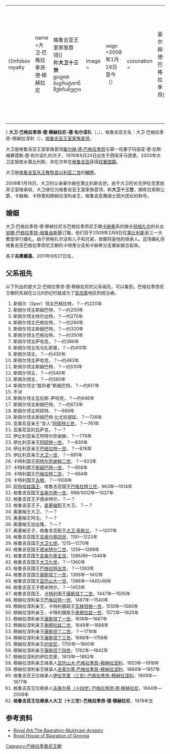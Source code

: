 {|align=right
|{{Infobox royalty
| name =大卫·巴格拉季昂·德·穆赫拉尼
| title          =[[格鲁吉亚君主列表|格鲁吉亚王室家族首领]]<br>称'''大卫十三世''' <br>დავით ბაგრატიონ მუხრანელი
| image          =
| reign          =2008年1月16日至今<br>（{{age in years and days|2008|1|16|age=no}}）
| coronation     =
| predecessor    =[[豪尔赫·德·巴格拉季昂|豪尔赫·德·巴格拉季昂]]
| successor      =
| spouse         = {{marriage|[[安娜·巴格拉季昂-格鲁金斯基|安娜·巴格拉季昂-格鲁金斯基]]|2009|2013|reason=divorced}}
| issue          = [[吉奧爾基·巴格拉季昂·德·穆赫拉尼|吉奧爾基·巴格拉季昂·德·穆赫拉尼]]
| house          =[[巴格拉季昂尼王朝|巴格拉季昂尼王朝]]
| royal anthem   =
| full name = David Bagrationi Mukhrani 
| father         =[[豪尔赫·德·巴格拉季昂|豪尔赫·德·巴格拉季昂]]
| mother         =玛丽亚·德·拉斯·梅赛德斯·德·佐尔诺扎
| birth_date  ={{birth date|1976|6|24|mf=y}}
| birth_place = {{SPA}}[[马德里|马德里]]
| date of death  =
| place of death =
| buried         =
|}}
'''大卫·巴格拉季昂·德·穆赫拉尼-德·佐尔诺扎'''（'''{{lang|es|David Bagration de Moukhrani y de Zornoza}}'''，{{bd|1976年|6月24日|||B}}），格鲁吉亚文名：大卫·巴格拉季昂-穆赫拉涅利（{{lang|ka|დავით ბაგრატიონ-მუხრანელი}}），[[格鲁吉亚君主列表|格鲁吉亚王室家族首领]]。

大卫是格鲁吉亚王室家族首领[[豪尔赫·德·巴格拉季昂|豪尔赫·德·巴格拉季昂]]与第一任妻子玛丽亚·德·拉斯·梅赛德斯·德·佐尔诺扎的次子，1976年6月24日出生于西班牙马德里。2003年大卫定居故乡第比利斯，并在次年在[[格鲁吉亚|格鲁吉亚]]获得[[双重国籍|双重国籍]]。

大卫是[[格鲁吉亚东正教牧首列表|格鲁吉亚东正教牧首]][[以利亚二世_(格鲁吉亚牧首)|以利亚二世]]的[[輔祭|輔祭]]。

2008年1月16日，大卫的父亲豪尔赫在第比利斯去世。由于大卫的长兄伊拉克里放弃王室继承权，大卫继位为格鲁吉亚王室家族首领，称'''大卫十三世'''，拥有拉索斯公爵，卡赫梯、卡特里和穆赫拉涅利亲王，格鲁吉亚鹰骑士团大团长的称号。

== 婚姻 ==
大卫·巴格拉季昂·德·穆赫拉尼与巴格拉季昂尼王朝[[卡赫希|卡赫希]]系的族长[[努格扎尔_(卡赫希)|努格扎尔]]的长女[[安娜·巴格拉季昂-格鲁金斯基|安娜·巴格拉季昂-格鲁金斯基]]订婚，他们将于2009年2月8日在[[第比利斯|第比利斯]]圣三一大教堂举行婚礼。由于努格扎尔没有儿子和兄弟，安娜将是他的继承人。这场婚礼将格鲁吉亚巴格拉季昂尼王朝的卡特里分支和卡赫希分支重新联合起来。

長子'''吉奧爾基'''，2011年9月27日生。

==父系祖先==
以下列出的是大卫·巴格拉季昂·德·穆赫拉尼的父系祖先，可以看到，巴格拉季昂尼王朝的先祖在公元8世纪时就成为了[[高加索|高加索]]地区的统治者。
#斯佩尔（Sper）领主巴格拉特，？—约220年
#斯佩尔领主斯姆巴特，？—约250年
#斯佩尔领主特尔达特，？—约270年
#斯佩尔领主巴格拉特，？—约290年
#斯佩尔领主斯姆巴特，？—约320年
#斯佩尔领主巴格拉特，？—约350年
#斯佩尔领主萨哈克，？—约386年
#斯佩尔领主哈马扎斯普，？—约410年
#斯佩尔领主，？—约430年
#斯佩尔领主萨哈克，？—约483年
#斯佩尔领主斯姆巴特，？—约510年
#斯佩尔领主，？—约540年
#斯佩尔领主，？—约580年
#斯佩尔领主“胜利者”斯姆巴特，？—约617年
#不详
#斯佩尔领主瓦拉斯-萨哈克，？—约646年
#斯佩尔领主斯姆巴特，？—约672年
#斯佩尔领主阿硕特，？—689年
#斯佩尔领主斯姆巴特·比尤拉提延，？—726年
#亚美尼亚亲王“盲人”[[阿硕特三世_(亚美尼亚)|阿硕特三世]]，？—761年
#亚美尼亚的瓦萨克，？—？
#伊比利亚亲王阿特尔奈谢赫，？—779年
#伊比利亚亲王[[阿硕特一世_(格鲁吉亚)|阿硕特一世]]，？—830年
#伊比利亚亲王[[巴格拉特一世_(格鲁吉亚)|巴格拉特一世]]，？—876年
#伊比利亚亲王[[大卫一世_(格鲁吉亚)|大卫一世]]，？—881年
#卡特利国王[[阿特尔奈谢赫二世|阿特尔奈谢赫二世]]，？—923年
#卡特利国王[[斯姆巴特一世_(格鲁吉亚)|斯姆巴特一世]]，？—958年
#卡特利国王[[巴格拉特二世_(格鲁吉亚)|巴格拉特二世]]，？—994年
#卡特利国王[[古根_(格鲁吉亚)|古根]]，？—1008年
#[[阿布哈兹统治者列表|阿布哈兹国王]]、格鲁吉亚国王[[巴格拉特三世_(格鲁吉亚)|巴格拉特三世]]，963年—1014年
#格鲁吉亚国王[[吉奥尔基一世_(格鲁吉亚)|吉奥尔基一世]]，998/1002年—1027年
#格鲁吉亚王子德米特尔，？—？
#格鲁吉亚王子，[[奥塞梯|奥塞梯]]配王大卫，？—？
#奥塞梯王大卫，？—？
#奥塞梯王阿屯，？—？
#奥塞梯王加达隆，？—？
#奥塞梯王子，格鲁吉亚配王[[大卫·索斯兰|大卫·索斯兰]]，？—1207年
#格鲁吉亚国王[[吉奥尔基四世_(格鲁吉亚)|吉奥尔基四世]]，1191—1223年
#格鲁吉亚国王[[大卫七世_(格鲁吉亚)|大卫七世]]，1215—1270年
#格鲁吉亚国王[[德米特尔二世_(格鲁吉亚)|德米特尔二世]]，1259—1289年
#格鲁吉亚国王[[吉奥尔基五世_(格鲁吉亚)|吉奥尔基五世]]，1286/89—1346年
#格鲁吉亚国王[[大卫九世_(格鲁吉亚)|大卫九世]]，？—1360年
#格鲁吉亚国王[[巴格拉特五世_(格鲁吉亚)|巴格拉特五世]]，？—1393年
#格鲁吉亚国王[[康斯坦丁一世_(格鲁吉亚)|康斯坦丁一世]]，1369年—1412年
#格鲁吉亚国王[[亚历山大一世_(格鲁吉亚)|亚历山大一世]]，1386年—1445/46年
#格鲁吉亚王子德米特尔，？—1453年
#格鲁吉亚国王、[[卡特利|卡特利]]国王[[康斯坦丁二世_(格鲁吉亚)|康斯坦丁二世]]，1447年—1505年
#穆赫拉涅利亲王[[巴格拉特一世_(穆赫拉涅利)|巴格拉特一世]]，1487年—1540年
#穆赫拉涅利亲王，卡特利摄政王[[瓦赫坦格一世_(穆赫拉涅利)|瓦赫坦格一世]]，1510年—1580年
#穆赫拉涅利亲王，卡特利摄政王[[泰穆拉兹一世_(穆赫拉涅利)|泰穆拉兹一世]]，1572年—1625年
#穆赫拉涅利亲王[[康斯坦丁一世_(穆赫拉涅利)|康斯坦丁一世]]，1618年—1667年
#穆赫拉涅利亲王[[泰穆拉兹二世_(穆赫拉涅利)|泰穆拉兹二世]]，1649年—1688年
#穆赫拉涅利亲王[[康斯坦丁二世_(穆赫拉涅利)|康斯坦丁二世]]，？—1716年
#穆赫拉涅利亲王[[康斯坦丁三世_(穆赫拉涅利)|康斯坦丁三世]]，1696年—1756年
#穆赫拉涅利亲王[[约安尼_(穆赫拉涅利)|约安尼]]，1755年—1800年
#穆赫拉涅利亲王[[康斯坦丁四世_(穆赫拉涅利)|康斯坦丁四世]]，1782年—1842年
#穆赫拉涅利的伊拉克里，1813年—1892年
#穆赫拉涅利亲王继承人[[亚历山大·巴格拉季昂-穆赫拉涅利|亚历山大·巴格拉季昂-穆赫拉涅利]]，1853年—1918年
#穆赫拉涅利亲王继承人[[吉奥尔基·巴格拉季昂-穆赫拉涅利|吉奥尔基·巴格拉季昂-穆赫拉涅利]]，1884年—1957年
#格鲁吉亚王位继承人[[伊拉克里·巴格拉季昂-穆赫拉涅利|伊拉克里（三世）·巴格拉季昂-穆赫拉涅利]]，1909年—1977年
#格鲁吉亚王位继承人[[豪尔赫·德·巴格拉季昂|吉奥尔基（十四世）·巴格拉季昂·德·穆赫拉尼]]，1944年—2008年
#'''格鲁吉亚王位继承人大卫（十三世）·巴格拉季昂·德·穆赫拉尼'''，1976年生

==参考资料==
* [http://www.4dw.net/royalark/Georgia/mukhran4.htm ''Royal Ark'':The Bagration-Mukhrani dynasty]{{Wayback|url=http://www.4dw.net/royalark/Georgia/mukhran4.htm |date=20071213224752 }}
* [https://web.archive.org/web/20080512002251/http://www.royalbagration.com/Home_Page.html Royal House of Bagration of Georgia]

{{start box}}
{{s-hou|1976年|6月24日|||[[巴格拉提德王朝|巴格拉提德王朝]]}}
{{s-before|[[豪尔赫·德·巴格拉季昂|豪尔赫·德·巴格拉季昂]]}}
{{s-title|[[格鲁吉亚君主列表|格鲁吉亚王室家族首领]]|2008年—}}
{{s-after|在位}}
{{end box}}


[[Category:巴格拉季奧尼王朝|Category:巴格拉季奧尼王朝]]